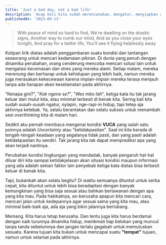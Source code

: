 ```yaml
---
title: 'Just a bad day, not a bad life'
description: 'Acap kali kita sudah merencanakan, mengatur, menyiapkan alur terbaik hidup kita. Namun...'
publishedAt: '2023-09-13'
---
```


> With peace of mind so hard to find, We're dwelling on the drastic signs, Another way to numb our mind, And as you close your eyes tonight, And pray for a better life, You'll see it flying helplessly away

Kutipan lirik diatas adalah penggambaran suatu kondisi dan tantangan seseorang untuk mencari kedamaian pikiran. Di dunia yang penuh dengan dinamika perubahan, orang cenderung mencoba mencari solusi lain untuk mengatasi kecemasan dan stres yang mereka alami. Setiap malam, mereka merenung dan berharap untuk kehidupan yang lebih baik, namun mereka juga merasakan kekecewaan karena impian-impian mereka terasa menjauh tanpa ada harapan akan keselamatan pada akhirnya.

"Kenapa gini?", "_Kok ngene se?_", "_Wes mbo lah_", ketiga kata itu tak jarang keluar dari mulut kita, atau minimal terbesit di benak kita. Sering kali kita sudah susah-susah ngatur, nyiapin, nge-rapi-in hidup, tapi tetep aja akhirnya ketebak. Ya, selalu berantakan dan selalu sukses untuk menambah sesi _overthinking_ kita di malam hari.

Sedikit aku pernah membaca mengenai kondisi **VUCA** yang salah satu poinnya adalah _Uncertainty_ atau "ketidakpastian". Saat ini kita berada di tengah-tengah keadaan yang segalanya tidak pasti, dan yang pasti adalah ketidakpastian itu sendiri. Tak jarang kita tak dapat memprediksi apa yang akan terjadi nantinya.

Perubahan kondisi lingkungan yang mendadak, banyak pengaruh hal-hal diluar diri kita sampai ketidakjelasan akan situasi kondisi maupun informasi yang ada adalah sekian faktor lain penyebab ketiga kata diatas bisa terbesit keluar di benak kita.

Tapi, bukankah akan selalu begitu? Di waktu semuanya dituntut untuk serba cepat, kita dituntut untuk lebih bisa beradaptasi dengan banyak kemungkinan yang bisa saja sesuai atau bahkan berlawanan dengan apa yang kita mau. Pada hakikatnya, se-berusaha apapun kita mencari cara, mencari jalan untuk kedepannya agar sesuai sama yang kita mau, atau minimal baik-baik aja, ada aja yang bikin jalannya berlubang.

Memang. Kita harus tetap berusaha. Dan tentu juga kita harus berdamai dengan naik turunnya dinamika hidup, menikmati tiap belokan yang muncul tanpa tanda sebelumnya dan jangan terlalu gegabah untuk memutuskan sesuatu. Karena tujuan kita bukan untuk mencapai suatu **"tempat"** tujuan, namun untuk selamat pada akhirnya.
